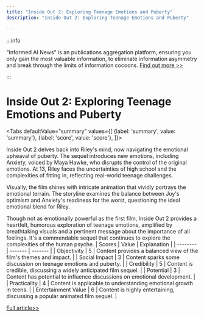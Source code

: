 ```yaml
---
title: "Inside Out 2: Exploring Teenage Emotions and Puberty"
description: "Inside Out 2: Exploring Teenage Emotions and Puberty"

---
```



:::info

"Informed AI News" is an publications aggregation platform, ensuring you only gain the most valuable information, to eliminate information asymmetry and break through the limits of information cocoons.  [Find out more >>](/docs/guides)

:::

# Inside Out 2: Exploring Teenage Emotions and Puberty


<Tabs
	defaultValue="summary"
	values={[
	{label: 'summary', value: 'summary'},
	{label: 'score', value: 'score'},
]}>
<TabItem value="summary">


Inside Out 2 delves back into Riley's mind, now navigating the emotional upheaval of puberty. The sequel introduces new emotions, including Anxiety, voiced by Maya Hawke, who disrupts the control of the original emotions. At 13, Riley faces the uncertainties of high school and the complexities of fitting in, reflecting real-world teenage challenges.

Visually, the film shines with intricate animation that vividly portrays the emotional terrain. The storyline examines the balance between Joy's optimism and Anxiety's readiness for the worst, questioning the ideal emotional blend for Riley.

Though not as emotionally powerful as the first film, Inside Out 2 provides a heartfelt, humorous exploration of teenage emotions, amplified by breathtaking visuals and a pertinent message about the importance of all feelings. It's a commendable sequel that continues to explore the complexities of the human psyche.
</TabItem>
<TabItem value="score">
	| Scores     | Value   | Explanation |
	| -------- | ------- | ------- |
	| Objectivity  | 5    | Content provides a balanced view of the film's themes and impact.    |
	| Social Impact | 3     | Content sparks some discussion on teenage emotions and puberty.    |
	| Credibility    | 5    | Content is credible, discussing a widely anticipated film sequel.    |
	| Potential    | 3    | Content has potential to influence discussions on emotional development.    |
	| Practicality    | 4    | Content is applicable to understanding emotional growth in teens.    |
	| Entertainment Value    | 6    | Content is highly entertaining, discussing a popular animated film sequel.    |
</TabItem>
</Tabs>

[Full article>>](https://www.cnet.com/tech/services-and-software/inside-out-2-delivers-another-tale-your-inner-child-may-appreciate/#ftag=CAD590a51e)

